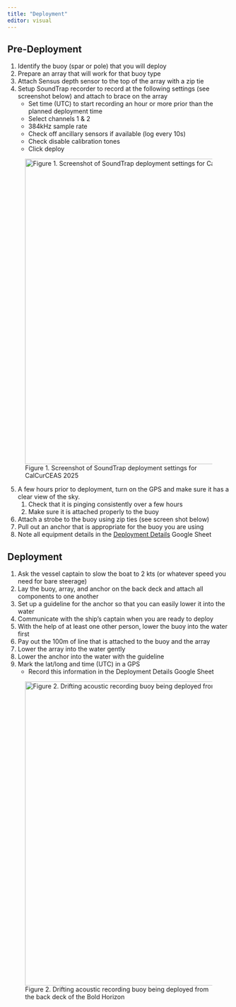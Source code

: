 ```yaml
---
title: "Deployment"
editor: visual
---
```


## Pre-Deployment

1.  Identify the buoy (spar or pole) that you will deploy
2.  Prepare an array that will work for that buoy type
3.  Attach Sensus depth sensor to the top of the array with a zip tie
4.  Setup SoundTrap recorder to record at the following settings (see screenshot below) and attach to brace on the array
    -   Set time (UTC) to start recording an hour or more prior than the planned deployment time
    -   Select channels 1 & 2
    -   384kHz sample rate
    -   Check off ancillary sensors if available (log every 10s)
    -   Check disable calibration tones
    -   Click deploy

![Figure 1. Screenshot of SoundTrap deployment settings for CalCurCEAS 2025](images/SoundTrap_setup.JPG){width="690"}

5.  A few hours prior to deployment, turn on the GPS and make sure it has a clear view of the sky.
    1.  Check that it is pinging consistently over a few hours
    2.  Make sure it is attached properly to the buoy
6.  Attach a strobe to the buoy using zip ties (see screen shot below)
7.  Pull out an anchor that is appropriate for the buoy you are using
8.  Note all equipment details in the [Deployment Details](https://docs.google.com/spreadsheets/d/10bxlwfVOe1LFfj69B_YddxcA0V14m7codYwgD2YncFk/edit?gid=395545420#gid=395545420) Google Sheet

## Deployment

1.  Ask the vessel captain to slow the boat to 2 kts (or whatever speed you need for bare steerage)
2.  Lay the buoy, array, and anchor on the back deck and attach all components to one another
3.  Set up a guideline for the anchor so that you can easily lower it into the water
4.  Communicate with the ship's captain when you are ready to deploy
5.  With the help of at least one other person, lower the buoy into the water first
6.  Pay out the 100m of line that is attached to the buoy and the array
7.  Lower the array into the water gently
8.  Lower the anchor into the water with the guideline
9.  Mark the lat/long and time (UTC) in a GPS
    -   Record this information in the Deployment Details Google Sheet

![Figure 2. Drifting acoustic recording buoy being deployed from the back deck of the Bold Horizon](images/Deployment_KF-01.JPG){fig-align="center" width="687"}
